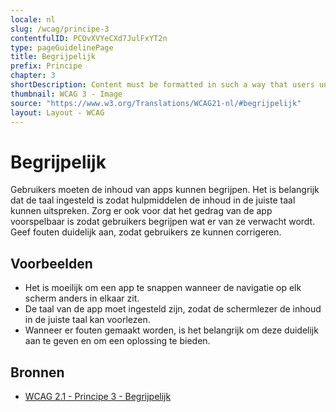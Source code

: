 ```yaml
---
locale: nl
slug: /wcag/principe-3
contentfulID: PCOvXVYeCXd7JulFxYT2n
type: pageGuidelinePage
title: Begrijpelijk
prefix: Principe
chapter: 3
shortDescription: Content must be formatted in such a way that users understand it.
thumbnail: WCAG 3 - Image
source: "https://www.w3.org/Translations/WCAG21-nl/#begrijpelijk"
layout: Layout - WCAG
---
```


# Begrijpelijk

Gebruikers moeten de inhoud van apps kunnen begrijpen. Het is belangrijk dat de taal ingesteld is zodat hulpmiddelen de inhoud in de juiste taal kunnen uitspreken. Zorg er ook voor dat het gedrag van de app voorspelbaar is zodat gebruikers begrijpen wat er van ze verwacht wordt. Geef fouten duidelijk aan, zodat gebruikers ze kunnen corrigeren.

## Voorbeelden

- Het is moeilijk om een app te snappen wanneer de navigatie op elk scherm anders in elkaar zit.
- De taal van de app moet ingesteld zijn, zodat de schermlezer de inhoud in de juiste taal kan voorlezen.
- Wanneer er fouten gemaakt worden, is het belangrijk om deze duidelijk aan te geven en om een oplossing te bieden.

## Bronnen

- [WCAG 2.1 - Principe 3 - Begrijpelijk](https://www.w3.org/Translations/WCAG21-nl/#begrijpelijk)
